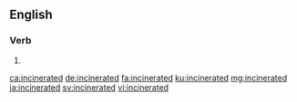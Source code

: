 ==English==

===Verb===
{{head|en|verb form}}

# {{en-past of|incinerate}}

[[ca:incinerated]]
[[de:incinerated]]
[[fa:incinerated]]
[[ku:incinerated]]
[[mg:incinerated]]
[[ja:incinerated]]
[[sv:incinerated]]
[[vi:incinerated]]